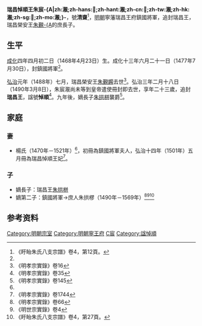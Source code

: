 '''瑞昌悼順王朱宸-{A|zh:㵾;zh-hans:𪷍;zh-hant:㵾;zh-cn:𪷍;zh-tw:㵾;zh-hk:㵾;zh-sg:𪷍;zh-mo:㵾;}-'''{{BD|1468年|4月23日|1490年|3月8日|catIdx=Z朱}}，號'''清齋'''<ref name=xy>《盱眙朱氏八支宗譜》卷4，第12頁。</ref>，[[明朝|明朝]]寧藩瑞昌王府鎮國將軍，追封瑞昌王，瑞昌榮安王[[朱覲鐊|朱覲-{A]]的庶長子。

==生平==
[[成化|成化]]四年四月初二日（1468年4月23日）生。成化十三年六月二十一日（1477年7月30日），封鎮國將軍<ref name=xy/>。

[[弘治|弘治]]元年（1488年）七月，瑞昌榮安王[[朱覲鐊|朱覲鐊]]去世<ref>《明孝宗實錄》卷16</ref>。弘治三年二月十八日（1490年3月8日），朱宸㵾尚未等到皇帝遣使冊封即去世，享年二十三歲，追封'''瑞昌王'''，諡號'''悼順'''<ref>《明孝宗實錄》卷35</ref>。九年後，嫡長子[[朱拱栟|朱拱栟]]襲爵<ref>《明孝宗實錄》卷145</ref>。

==家庭==
===妻===
*楊氏（1470年－1521年）<ref name=xy/>，初冊為鎮國將軍夫人，弘治十四年（1501年）五月冊為瑞昌悼順王妃<ref>《明孝宗實錄》卷1744</ref>。

===子===
*嫡長子：瑞昌王[[朱拱栟|朱拱栟]]
*嫡第二子：鎮國將軍→庶人朱拱樛（1490年－1569年）<ref>《明孝宗實錄》卷66</ref><ref>《明世宗實錄》卷4</ref><ref>《盱眙朱氏八支宗譜》卷4，第27頁。</ref>

==参考资料==
{{reflist|3}}

[[Category:明朝宗室|Category:明朝宗室]]
[[Category:明朝寧王府|Category:明朝寧王府]]
[[Category:朱姓|C宸]]
[[Category:諡悼順|Category:諡悼順]]